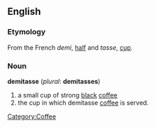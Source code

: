 {{Wikipedia}}
==English==
===Etymology===
From the French ''demi'', [[half]] and ''tasse'', [[cup]].

===Noun===
'''demitasse''' (''plural'': '''demitasses''')
# a small cup of strong [[black]] [[coffee]]
# the cup in which demitasse [[coffee]] is served.
[[Category:Coffee]]